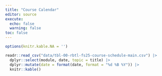 ```yaml
---
title: "Course Calendar"
editor: source
execute: 
  echo: false
  warning: false
toc: false
---
```


```r
options(knitr.kable.NA = '')
```

```r
readr::read_csv("data/tbl-00-rbtl-fs25-course-schedule-main.csv") |> 
  dplyr::select(module, date, topic = title) |> 
  dplyr::mutate(date = format(date, format = "%d %B %Y")) |> 
  knitr::kable()
```
